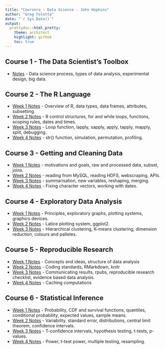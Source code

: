 ```yaml
---
title: "Coursera - Data Science - John Hopkins"
author: "Greg Foletta"
date: "`r Sys.Date()`"
output:
  prettydoc::html_pretty:
    theme: architect
    highlight: github
    toc: true
---
```


## Course 1 - The Data Scientist's Toolbox

* [Notes](C1_Data_Scientist_Toolbox/notes.html) - Data science process, types of data analysis, experimental design, big data.

## Course 2 - The R Language

* [Week 1 Notes](C2_R_Programming/w1_notes.html) - Overview of R, data types, data frames, attributes, subsetting.
* [Week 2 Notes](C2_R_Programming/w2_notes.html) - R control structures, for and while loops, functions, scoping rules, dates and times.
* [Week 3 Notes](C2_R_Programming/w3_notes.html) - Loop function, lapply, sapply, apply, tapply, mapply, split, debugging.
* [Week 4 Notes](C2_R_Programming/w4_notes.html) - str() function, simulation, permutation, profiling.

## Course 3 - Getting and Cleaning Data

* [Week 1 Notes](C3_Getting_and_Cleaning_Data/w1_notes.html) - motivations and goals, raw and processed data, subset, joins.
* [Week 2 Notes](C3_Getting_and_Cleaning_Data/w2_notes.html) - reading from MySQL, reading HDFS, webscraping, APIs.
* [Week 3 Notes](C3_Getting_and_Cleaning_Data/w3_notes.html) - summarisation, new variables, reshaping, merging.
* [Week 4 Notes](C3_Getting_and_Cleaning_Data/w4_notes.html) - Fixing character vectors, working with dates.

## Course 4 - Exploratory Data Analysis

* [Week 1 Notes](C4_Exploratory_Data_Analysis/w1_notes.html) - Principles, exploratory graphs, plotting systems, graphics devices.
* [Week 2 Notes](C4_Exploratory_Data_Analysis/w2_notes.html) - Latice plotting system, ggplot2.
* [Week 3 Notes](C4_Exploratory_Data_Analysis/w3_notes.html) - Hierarchical clustering, K-means clustering, dimension reduction, colours and palletes.

## Course 5 - Reproducible Research

* [Week 1 Notes](C5_Reproducible_Research/w1_notes.html) - Concepts and ideas, structure of data analysis
* [Week 2 Notes](C5_Reproducible_Research/w2_notes.html) - Coding standards, RMarkdown, knitr
* [Week 3 Notes](C5_Reproducible_Research/w3_notes.html) - Communicating results, rpubs, reproducible research checklist, evidence based data analysis.
* [Week 4 Notes](C5_Reproducible_Research/w4_notes.html) - Caching computations

## Course 6 - Statistical Inference

* [Week 1 Notes](C6_Statistical_Inference/w1_notes.html) - Probability, CDF and survival functions, quantiles, conditional probability, expected values, sample means.
* [Week 2 Notes](C6_Statistical_Inference/w2_notes.html) - Variability, standard error, distributions, central limit theorem, confidence intervals.
* [Week 3 Notes](C6_Statistical_Inference/w3_notes.html) - T-confidence intervals, hypothesis testing, t-tests, p-values.
* [Week 4 Notes](C6_Statistical_Inference/w4_notes.html) - Power, t-test power, multiple testing, resampling.
